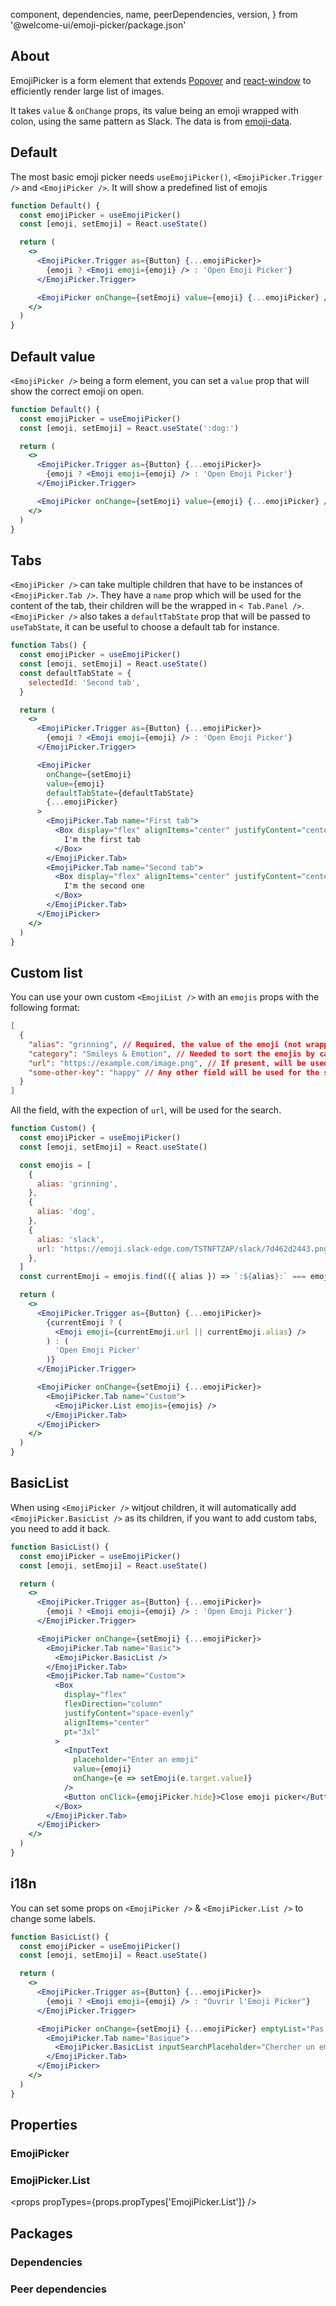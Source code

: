 
  component,
  dependencies,
  name,
  peerDependencies,
  version,
} from '@welcome-ui/emoji-picker/package.json'

<showcase
  version={version}
  name={name}
  component={component}
  description="Allow user to select predefined cute emojis 😍"
/>

## About

EmojiPicker is a form element that extends [Popover](https://www.welcome-ui.com/components/popover) and [react-window](https://github.com/bvaughn/react-window) to efficiently render large list of images.

It takes `value` & `onChange` props, its value being an emoji wrapped with colon, using the same pattern as Slack. The data is from [emoji-data](https://github.com/iamcal/emoji-data).

## Default

The most basic emoji picker needs `useEmojiPicker()`, `<EmojiPicker.Trigger />` and `<EmojiPicker />`. It will show a predefined list of emojis

```jsx
function Default() {
  const emojiPicker = useEmojiPicker()
  const [emoji, setEmoji] = React.useState()

  return (
    <>
      <EmojiPicker.Trigger as={Button} {...emojiPicker}>
        {emoji ? <Emoji emoji={emoji} /> : 'Open Emoji Picker'}
      </EmojiPicker.Trigger>

      <EmojiPicker onChange={setEmoji} value={emoji} {...emojiPicker} />
    </>
  )
}
```

## Default value

`<EmojiPicker />` being a form element, you can set a `value` prop that will show the correct emoji on open.

```jsx
function Default() {
  const emojiPicker = useEmojiPicker()
  const [emoji, setEmoji] = React.useState(':dog:')

  return (
    <>
      <EmojiPicker.Trigger as={Button} {...emojiPicker}>
        {emoji ? <Emoji emoji={emoji} /> : 'Open Emoji Picker'}
      </EmojiPicker.Trigger>

      <EmojiPicker onChange={setEmoji} value={emoji} {...emojiPicker} />
    </>
  )
}
```

## Tabs

`<EmojiPicker />` can take multiple children that have to be instances of `<EmojiPicker.Tab />`. They have a `name` prop which will be used for the content of the tab, their children will be the wrapped in `< Tab.Panel />`. `<EmojiPicker />` also takes a `defaultTabState` prop that will be passed to `useTabState`, it can be useful to choose a default tab for instance.

```jsx
function Tabs() {
  const emojiPicker = useEmojiPicker()
  const [emoji, setEmoji] = React.useState()
  const defaultTabState = {
    selectedId: 'Second tab',
  }

  return (
    <>
      <EmojiPicker.Trigger as={Button} {...emojiPicker}>
        {emoji ? <Emoji emoji={emoji} /> : 'Open Emoji Picker'}
      </EmojiPicker.Trigger>

      <EmojiPicker
        onChange={setEmoji}
        value={emoji}
        defaultTabState={defaultTabState}
        {...emojiPicker}
      >
        <EmojiPicker.Tab name="First tab">
          <Box display="flex" alignItems="center" justifyContent="center">
            I'm the first tab
          </Box>
        </EmojiPicker.Tab>
        <EmojiPicker.Tab name="Second tab">
          <Box display="flex" alignItems="center" justifyContent="center">
            I'm the second one
          </Box>
        </EmojiPicker.Tab>
      </EmojiPicker>
    </>
  )
}
```

## Custom list

You can use your own custom `<EmojiList />` with an `emojis` props with the following format:

```json
[
  {
    "alias": "grinning", // Required, the value of the emoji (not wrapped with :), if from basicEmojis.json, will use the apple/google emoji
    "category": "Smileys & Emotion", // Needed to sort the emojis by categories
    "url": "https://example.com/image.png", // If present, will be used instead of the alias to show the emojis
    "some-other-key": "happy" // Any other field will be used for the search
  }
]
```

All the field, with the expection of `url`, will be used for the search.

```jsx
function Custom() {
  const emojiPicker = useEmojiPicker()
  const [emoji, setEmoji] = React.useState()

  const emojis = [
    {
      alias: 'grinning',
    },
    {
      alias: 'dog',
    },
    {
      alias: 'slack',
      url: 'https://emoji.slack-edge.com/TSTNFTZAP/slack/7d462d2443.png',
    },
  ]
  const currentEmoji = emojis.find(({ alias }) => `:${alias}:` === emoji)

  return (
    <>
      <EmojiPicker.Trigger as={Button} {...emojiPicker}>
        {currentEmoji ? (
          <Emoji emoji={currentEmoji.url || currentEmoji.alias} />
        ) : (
          'Open Emoji Picker'
        )}
      </EmojiPicker.Trigger>

      <EmojiPicker onChange={setEmoji} {...emojiPicker}>
        <EmojiPicker.Tab name="Custom">
          <EmojiPicker.List emojis={emojis} />
        </EmojiPicker.Tab>
      </EmojiPicker>
    </>
  )
}
```

## BasicList

When using `<EmojiPicker />` witjout children, it will automatically add `<EmojiPicker.BasicList />` as its children, if you want to add custom tabs, you need to add it back.

```jsx
function BasicList() {
  const emojiPicker = useEmojiPicker()
  const [emoji, setEmoji] = React.useState()

  return (
    <>
      <EmojiPicker.Trigger as={Button} {...emojiPicker}>
        {emoji ? <Emoji emoji={emoji} /> : 'Open Emoji Picker'}
      </EmojiPicker.Trigger>

      <EmojiPicker onChange={setEmoji} {...emojiPicker}>
        <EmojiPicker.Tab name="Basic">
          <EmojiPicker.BasicList />
        </EmojiPicker.Tab>
        <EmojiPicker.Tab name="Custom">
          <Box
            display="flex"
            flexDirection="column"
            justifyContent="space-evenly"
            alignItems="center"
            pt="3xl"
          >
            <InputText
              placeholder="Enter an emoji"
              value={emoji}
              onChange={e => setEmoji(e.target.value)}
            />
            <Button onClick={emojiPicker.hide}>Close emoji picker</Button>
          </Box>
        </EmojiPicker.Tab>
      </EmojiPicker>
    </>
  )
}
```

## i18n

You can set some props on `<EmojiPicker />` & `<EmojiPicker.List />` to change some labels.

```jsx
function BasicList() {
  const emojiPicker = useEmojiPicker()
  const [emoji, setEmoji] = React.useState()

  return (
    <>
      <EmojiPicker.Trigger as={Button} {...emojiPicker}>
        {emoji ? <Emoji emoji={emoji} /> : "Ouvrir l'Emoji Picker"}
      </EmojiPicker.Trigger>

      <EmojiPicker onChange={setEmoji} {...emojiPicker} emptyList="Pas d'emojis">
        <EmojiPicker.Tab name="Basique">
          <EmojiPicker.BasicList inputSearchPlaceholder="Chercher un emoji" />
        </EmojiPicker.Tab>
      </EmojiPicker>
    </>
  )
}
```

## Properties

### EmojiPicker

<props propTypes={props.propTypes.EmojiPicker} />

### EmojiPicker.List

<props propTypes={props.propTypes['EmojiPicker.List']} />

## Packages

### Dependencies

<dependencies dependencies={dependencies} />

### Peer dependencies

<dependencies dependencies={peerDependencies} />

<pagination />
